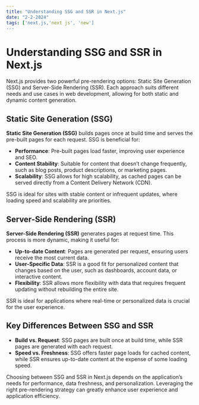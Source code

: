 ```yaml
---
title: "Understanding SSG and SSR in Next.js"
date: "2-2-2024"
tags: ['next.js,'next js', 'new']
---
```


# Understanding SSG and SSR in Next.js

Next.js provides two powerful pre-rendering options: Static Site Generation (SSG) and Server-Side Rendering (SSR). Each approach suits different needs and use cases in web development, allowing for both static and dynamic content generation.

## Static Site Generation (SSG)

**Static Site Generation (SSG)** builds pages once at build time and serves the pre-built pages for each request. SSG is beneficial for:

- **Performance**: Pre-built pages load faster, improving user experience and SEO.
- **Content Stability**: Suitable for content that doesn’t change frequently, such as blog posts, product descriptions, or marketing pages.
- **Scalability**: SSG allows for high scalability, as cached pages can be served directly from a Content Delivery Network (CDN).

SSG is ideal for sites with stable content or infrequent updates, where loading speed and scalability are priorities.

## Server-Side Rendering (SSR)

**Server-Side Rendering (SSR)** generates pages at request time. This process is more dynamic, making it useful for:

- **Up-to-date Content**: Pages are generated per request, ensuring users receive the most current data.
- **User-Specific Data**: SSR is a good fit for personalized content that changes based on the user, such as dashboards, account data, or interactive content.
- **Flexibility**: SSR allows more flexibility with data that requires frequent updating without rebuilding the entire site.

SSR is ideal for applications where real-time or personalized data is crucial for the user experience.

## Key Differences Between SSG and SSR

- **Build vs. Request**: SSG pages are built once at build time, while SSR pages are generated with each request.
- **Speed vs. Freshness**: SSG offers faster page loads for cached content, while SSR ensures up-to-date content at the expense of some loading speed.

Choosing between SSG and SSR in Next.js depends on the application’s needs for performance, data freshness, and personalization. Leveraging the right pre-rendering strategy can greatly enhance user experience and application efficiency.

